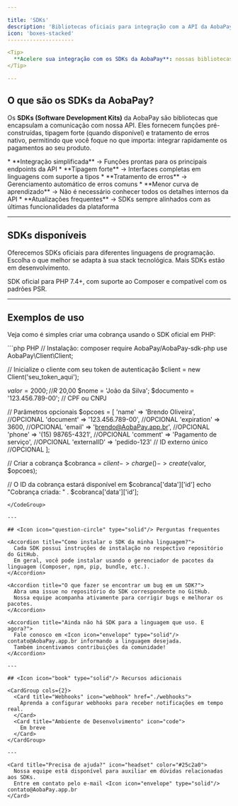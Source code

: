 ```yaml
---

title: 'SDKs'
description: 'Bibliotecas oficiais para integração com a API da AobaPay'
icon: 'boxes-stacked'
---------------------

<Tip>
  **Acelere sua integração com os SDKs da AobaPay**: nossas bibliotecas oficiais reduzem a complexidade e oferecem recursos prontos para uso.
</Tip>

---
```


## <Icon icon="code" type="solid"/> O que são os SDKs da AobaPay?

Os **SDKs (Software Development Kits)** da AobaPay são bibliotecas que encapsulam a comunicação com nossa API.
Eles fornecem funções pré-construídas, tipagem forte (quando disponível) e tratamento de erros nativo, permitindo que você foque no que importa: integrar rapidamente os pagamentos ao seu produto.

<Card title="Por que usar nossos SDKs?" icon="star" horizontal>
  * **Integração simplificada** → Funções prontas para os principais endpoints da API  
  * **Tipagem forte** → Interfaces completas em linguagens com suporte a tipos  
  * **Tratamento de erros** → Gerenciamento automático de erros comuns  
  * **Menor curva de aprendizado** → Não é necessário conhecer todos os detalhes internos da API  
  * **Atualizações frequentes** → SDKs sempre alinhados com as últimas funcionalidades da plataforma  
</Card>

---

## <Icon icon="boxes-stacked" type="solid"/> SDKs disponíveis

Oferecemos SDKs oficiais para diferentes linguagens de programação. Escolha o que melhor se adapta à sua stack tecnológica.
Mais SDKs estão em desenvolvimento.

<Tabs>
  <Tab title="Backend">
    <CardGroup cols={2}>
      <Card title="PHP" icon="php" color="#777BB3" href="https://github.com/AobaPay-pagamentos/AobaPay-sdk-php">
        SDK oficial para PHP 7.4+, com suporte ao Composer e compatível com os padrões PSR.
      </Card>
    </CardGroup>
  </Tab>
</Tabs>

---

## <Icon icon="terminal" type="solid"/> Exemplos de uso

Veja como é simples criar uma cobrança usando o SDK oficial em PHP:

<CodeGroup>
```php PHP
// Instalação: composer require AobaPay/AobaPay-sdk-php
<?php
require_once 'vendor/autoload.php';

use AobaPay\Client\Client;

// Inicialize o cliente com seu token de autenticação
$client = new Client('seu_token_aqui');

$valor = 2000; // R$ 20,00
$nome = 'João da Silva';
$documento = '123.456.789-00'; // CPF ou CNPJ

// Parâmetros opcionais
$opcoes = [
    'name' => 'Brendo Oliveira', //OPCIONAL
    'document' => '123.456.789-00', //OPCIONAL
    'expiration' => 3600, //OPCIONAL
    'email' => 'brendo@AobaPay.app.br', //OPCIONAL
    'phone' => '(15) 98765-4321', //OPCIONAL
    'comment' => 'Pagamento de serviço', //OPCIONAL
    'externalID' => 'pedido-123' // ID externo único //OPCIONAL
];

// Criar a cobrança
$cobranca = $client->charge()->create($valor, $opcoes);

// O ID da cobrança estará disponível em $cobranca['data']['id']
echo "Cobrança criada: " . $cobranca['data']['id'];

```
</CodeGroup>

---

## <Icon icon="question-circle" type="solid"/> Perguntas frequentes

<Accordion title="Como instalar o SDK da minha linguagem?">
  Cada SDK possui instruções de instalação no respectivo repositório do GitHub.  
  Em geral, você pode instalar usando o gerenciador de pacotes da linguagem (Composer, npm, pip, bundle, etc.).
</Accordion>

<Accordion title="O que fazer se encontrar um bug em um SDK?">
  Abra uma issue no repositório do SDK correspondente no GitHub.  
  Nossa equipe acompanha ativamente para corrigir bugs e melhorar os pacotes.
</Accordion>

<Accordion title="Ainda não há SDK para a linguagem que uso. E agora?">
  Fale conosco em <Icon icon="envelope" type="solid"/> contato@AobaPay.app.br informando a linguagem desejada.  
  Também incentivamos contribuições da comunidade!
</Accordion>

---

## <Icon icon="book" type="solid"/> Recursos adicionais

<CardGroup cols={2}>
  <Card title="Webhooks" icon="webhook" href="./webhooks">
    Aprenda a configurar webhooks para receber notificações em tempo real.
  </Card>
  <Card title="Ambiente de Desenvolvimento" icon="code">
    Em breve
  </Card>
</CardGroup>

---

<Card title="Precisa de ajuda?" icon="headset" color="#25c2a0">
  Nossa equipe está disponível para auxiliar em dúvidas relacionadas aos SDKs.  
  Entre em contato pelo e-mail <Icon icon="envelope" type="solid"/> contato@AobaPay.app.br
</Card>
